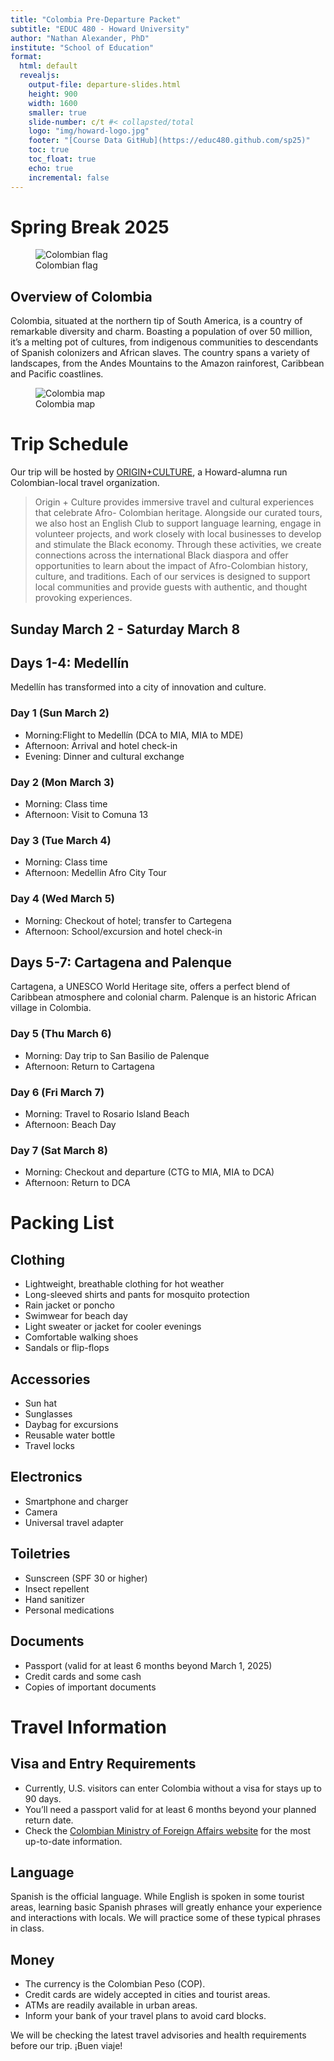 ```yaml
---
title: "Colombia Pre-Departure Packet"
subtitle: "EDUC 480 - Howard University"
author: "Nathan Alexander, PhD"
institute: "School of Education"
format: 
  html: default
  revealjs:
    output-file: departure-slides.html
    height: 900
    width: 1600
    smaller: true
    slide-number: c/t #< collapsted/total
    logo: "img/howard-logo.jpg"
    footer: "[Course Data GitHub](https://educ480.github.com/sp25)"
    toc: true
    toc_float: true
    echo: true
    incremental: false
---
```


# Spring Break 2025

![Colombian flag](/img/colombia-flag.jpg)

## Overview of Colombia

Colombia, situated at the northern tip of South America, is a country of remarkable diversity and charm. Boasting a population of over 50 million, it's a melting pot of cultures, from indigenous communities to descendants of Spanish colonizers and African slaves. The country spans a variety of landscapes, from the Andes Mountains to the Amazon rainforest, Caribbean and Pacific coastlines.

![Colombia map](/img/colombia-map.gif)

# Trip Schedule

Our trip will be hosted by [ORIGIN+CULTURE](https://www.instagram.com/originandculture/?hl=en){target="_blank"}, a Howard-alumna run Colombian-local travel organization.

> Origin + Culture provides immersive travel and cultural experiences that celebrate Afro- Colombian heritage. Alongside our curated tours, we also host an English Club to support language learning, engage in volunteer projects, and work closely with local businesses to develop and stimulate the Black economy. Through these activities, we create connections across the international Black diaspora and offer opportunities to learn about the impact of Afro-Colombian history, culture, and traditions. Each of our services is designed to support local communities and provide guests with authentic, and thought provoking experiences.

## Sunday March 2 - Saturday March 8

## Days 1-4: Medellín

Medellín has transformed into a city of innovation and culture.

### Day 1 (Sun March 2)

-   Morning:Flight to Medellín (DCA to MIA, MIA to MDE)
-   Afternoon: Arrival and hotel check-in
-   Evening: Dinner and cultural exchange

### Day 2 (Mon March 3)

-   Morning: Class time
-   Afternoon: Visit to Comuna 13

### Day 3 (Tue March 4)

-   Morning: Class time
-   Afternoon: Medellin Afro City Tour

### Day 4 (Wed March 5)

-   Morning: Checkout of hotel; transfer to Cartegena
-   Afternoon: School/excursion and hotel check-in

## Days 5-7: Cartagena and Palenque

Cartagena, a UNESCO World Heritage site, offers a perfect blend of Caribbean atmosphere and colonial charm. Palenque is an historic African village in Colombia.

### Day 5 (Thu March 6)

-   Morning: Day trip to San Basilio de Palenque
-   Afternoon: Return to Cartagena

### Day 6 (Fri March 7)

-   Morning: Travel to Rosario Island Beach
-   Afternoon: Beach Day

### Day 7 (Sat March 8)

-   Morning: Checkout and departure (CTG to MIA, MIA to DCA)
-   Afternoon: Return to DCA

# Packing List

## Clothing

-   Lightweight, breathable clothing for hot weather
-   Long-sleeved shirts and pants for mosquito protection
-   Rain jacket or poncho
-   Swimwear for beach day
-   Light sweater or jacket for cooler evenings
-   Comfortable walking shoes
-   Sandals or flip-flops

## Accessories

-   Sun hat
-   Sunglasses
-   Daybag for excursions
-   Reusable water bottle
-   Travel locks

## Electronics

-   Smartphone and charger
-   Camera
-   Universal travel adapter

## Toiletries

-   Sunscreen (SPF 30 or higher)
-   Insect repellent
-   Hand sanitizer
-   Personal medications

## Documents

-   Passport (valid for at least 6 months beyond March 1, 2025)
-   Credit cards and some cash
-   Copies of important documents

# Travel Information

## Visa and Entry Requirements

-   Currently, U.S. visitors can enter Colombia without a visa for stays up to 90 days.
-   You'll need a passport valid for at least 6 months beyond your planned return date.
-   Check the [Colombian Ministry of Foreign Affairs website](https://www.cancilleria.gov.co/en) for the most up-to-date information.

## Language

Spanish is the official language. While English is spoken in some tourist areas, learning basic Spanish phrases will greatly enhance your experience and interactions with locals. We will practice some of these typical phrases in class.

## Money

-   The currency is the Colombian Peso (COP).
-   Credit cards are widely accepted in cities and tourist areas.
-   ATMs are readily available in urban areas.
-   Inform your bank of your travel plans to avoid card blocks.

We will be checking the latest travel advisories and health requirements before our trip. ¡Buen viaje!
